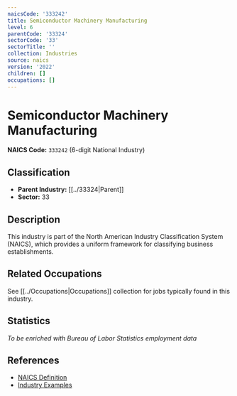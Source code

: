 ```yaml
---
naicsCode: '333242'
title: Semiconductor Machinery Manufacturing
level: 6
parentCode: '33324'
sectorCode: '33'
sectorTitle: ''
collection: Industries
source: naics
version: '2022'
children: []
occupations: []
---
```

# Semiconductor Machinery Manufacturing

**NAICS Code:** `333242` (6-digit National Industry)

## Classification

- **Parent Industry:** [[../33324|Parent]]
- **Sector:** 33

## Description

This industry is part of the North American Industry Classification System (NAICS), which provides a uniform framework for classifying business establishments.

## Related Occupations

See [[../Occupations|Occupations]] collection for jobs typically found in this industry.

## Statistics

*To be enriched with Bureau of Labor Statistics employment data*

## References

- [NAICS Definition](https://www.census.gov/naics/)
- [Industry Examples](https://www.census.gov/naics/2022NAICS/)
